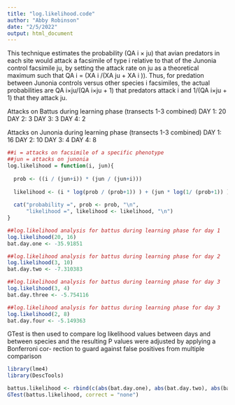 ```yaml
---
title: "log.likelihood.code"
author: "Abby Robinson"
date: "2/5/2022"
output: html_document
---
```


This technique estimates the probability (QA i × ju) that avian predators in each site would attack a facsimile of type i relative to that of the Junonia control facsimile ju, by setting the attack rate on ju as a theoretical maximum such that QA i = (XA i /(XA ju + XA i )). Thus, for predation between Junonia controls versus other species i facsimiles, the actual probabilities are QA i×ju/(QA i×ju + 1) that predators attack i and 1/(QA i×ju + 1) that they attack ju. 

Attacks on Battus during learning phase (transects 1-3 combined)
DAY 1: 20
DAY 2: 3
DAY 3: 3
DAY 4: 2

Attacks on Junonia during learning phase (transects 1-3 combined)
DAY 1: 16
DAY 2: 10
DAY 3: 4
DAY 4: 8

```r
##i = attacks on facsimile of a specific phenotype 
##jun = attacks on junonia 
log.likelihood = function(i, jun){
  
  prob <- ((i / (jun+i)) * (jun / (jun+i)))
  
  likelihood <- (i * log(prob / (prob+1)) ) + (jun * log(1/ (prob+1)) ) 
  
  cat("probability =", prob <- prob, "\n",
      "likelihood =", likelihood <- likelihood, "\n")
}
```

```r
##log.likelihood analysis for battus during learning phase for day 1
log.likelihood(20, 16)
bat.day.one <- -35.91851
```

```r
##log.likelihood analysis for battus during learning phase for day 2
log.likelihood(3, 10)
bat.day.two <- -7.310383 
```

```r
##log.likelihood analysis for battus during learning phase for day 3
log.likelihood(3, 4)
bat.day.three <- -5.754116 
```

```r
##log.likelihood analysis for battus during learning phase for day 3
log.likelihood(2, 8)
bat.day.four <- -5.149363 
```

GTest is then used to compare log likelihood values between days and between species and the resulting P values were adjusted by applying a Bonferroni cor- rection to guard against false positives from multiple comparison

```r
library(lme4)
library(DescTools) 

battus.likelihood <- rbind(c(abs(bat.day.one), abs(bat.day.two), abs(bat.day.three), abs(bat.day.four))) 
GTest(battus.likelihood, correct = "none")
```

